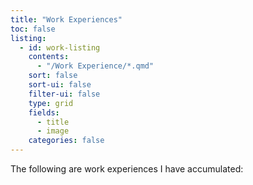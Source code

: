 ```yaml
---
title: "Work Experiences"
toc: false
listing:
  - id: work-listing
    contents: 
      - "/Work Experience/*.qmd"
    sort: false
    sort-ui: false
    filter-ui: false
    type: grid
    fields:
      - title
      - image
    categories: false
---
```


The following are work experiences I have accumulated: 

::: work-listing
:::
